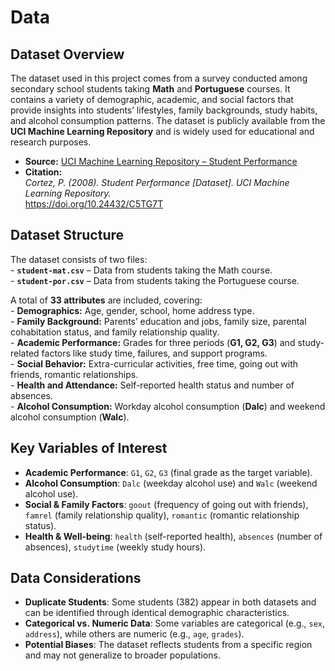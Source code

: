 # **Data**

## **Dataset Overview**  

The dataset used in this project comes from a survey conducted among secondary school students taking **Math** and **Portuguese** courses. It contains a variety of demographic, academic, and social factors that provide insights into students' lifestyles, family backgrounds, study habits, and alcohol consumption patterns. The dataset is publicly available from the **UCI Machine Learning Repository** and is widely used for educational and research purposes.  

- **Source:** [UCI Machine Learning Repository – Student Performance](https://archive.ics.uci.edu/dataset/320/student+performance)  
- **Citation:**  
  *Cortez, P. (2008). Student Performance [Dataset]. UCI Machine Learning Repository.*  
  [https://doi.org/10.24432/C5TG7T](https://doi.org/10.24432/C5TG7T)  

## **Dataset Structure**  

The dataset consists of two files:  
- **`student-mat.csv`** – Data from students taking the Math course.  
- **`student-por.csv`** – Data from students taking the Portuguese course.  

A total of **33 attributes** are included, covering:  
- **Demographics:** Age, gender, school, home address type.  
- **Family Background:** Parents' education and jobs, family size, parental cohabitation status, and family relationship quality.  
- **Academic Performance:** Grades for three periods (**G1, G2, G3**) and study-related factors like study time, failures, and support programs.  
- **Social Behavior:** Extra-curricular activities, free time, going out with friends, romantic relationships.  
- **Health and Attendance:** Self-reported health status and number of absences.  
- **Alcohol Consumption:** Workday alcohol consumption (**Dalc**) and weekend alcohol consumption (**Walc**).  

## **Key Variables of Interest**  

- **Academic Performance**: `G1`, `G2`, `G3` (final grade as the target variable).  
- **Alcohol Consumption**: `Dalc` (weekday alcohol use) and `Walc` (weekend alcohol use).  
- **Social & Family Factors**: `goout` (frequency of going out with friends), `famrel` (family relationship quality), `romantic` (romantic relationship status).  
- **Health & Well-being**: `health` (self-reported health), `absences` (number of absences), `studytime` (weekly study hours).  

## **Data Considerations**  

- **Duplicate Students**: Some students (382) appear in both datasets and can be identified through identical demographic characteristics.  
- **Categorical vs. Numeric Data**: Some variables are categorical (e.g., `sex`, `address`), while others are numeric (e.g., `age`, `grades`).  
- **Potential Biases**: The dataset reflects students from a specific region and may not generalize to broader populations.  


